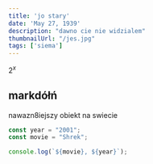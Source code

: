 ```yaml
---
title: 'jo stary'
date: 'May 27, 1939'
description: "dawno cie nie widzialem"
thumbnailUrl: "/jes.jpg"
tags: ['siema']
---
```


$2^x$

## markdółń

nawazn8iejszy obiekt na swiecie

```js
const year = "2001";
const movie = "Shrek";

console.log(`${movie}, ${year}`);
```

<Winogrona />